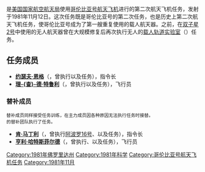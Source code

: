 {{noteTA
|G1=Aero
}}
{{Infobox spaceflight
| operator           = [[美国国家航空航天局|美国国家航空航天局]]
| name               = {{lang|en|STS-2}}
| insignia           = Sts-2-patch.png
| spacecraft         = [[哥伦比亚号航天飞机|哥伦比亚号]]
| crew_size          = 2 
| launch_site        = 佛罗里达州[[肯尼迪航天中心|肯尼迪航天中心]]<br />{{lang|en|LC 39A}} 
| launch_date        = 1981年11月12日<br />15:09:59 {{lang|en|UTC}} 
| landing_date       = 1981年11月14日<br />21:23:11 {{lang|en|UTC}}
| launch_mass        = {{convert|104647|kg}}
| landing_mass       = {{convert|92650|kg}}
| payload_mass       = {{convert|8517|kg}}
| mission_duration   = 2天6小时13分钟12秒
| apsis              = 地
| orbit_reference    = [[地心轨道|地心轨道]]
| orbit_regime       = [[近地轨道|近地轨道]]
| orbit_apoapsis     = 231千米
| orbit_periapsis    = 222千米
| orbit_inclination  = 38.03°
| orbit_period       = 89.0分钟
| distance_travelled = 1,729,654千米
| crew_photo         = Sts-2 crew.jpg
| crew_photo_caption = 左起：恩格、特鲁利
| next_mission       = [[File:Sts3-patch.png|25px]] [[STS-3|STS-3]]
| programme          = [[美國太空梭計劃|美國太空梭計劃]]
| previous_mission   = [[File:Sts-1-patch.png|25px]] [[STS-1|STS-1]]
|}}

'''{{lang|en|STS-2}}'''是[[美国国家航空航天局|美国国家航空航天局]]使用[[哥伦比亚号航天飞机|哥伦比亚号航天飞机]]进行的第二次航天飞机任务，发射于1981年11月12日。这次任务既是哥伦比亚号的第二次任务，也是历史上第二次航天飞机任务，使哥伦比亚号成为了第一艘重复使用的载人航天器。之前，在[[双子星2号|双子星2号]]中使用的无人航天器曾在大规模修复后再次执行无人的[[载人轨道实验室|载人轨道实验室]]（{{lang|en|Manned Orbiting Laboratory}}）任务。

== 任务成员 ==
* '''[[约瑟夫·恩格|约瑟夫·恩格]]'''（{{lang|en|Joseph H. Engle}}，曾执行{{lang|en|STS-2}}以及{{lang|en|[[STS-51-I|STS-51-I]]}}任务），指令长
* '''[[理查德·特鲁利|理-{查}-德·特鲁利]]'''（{{lang|en|Richard H. Truly}}，曾执行{{lang|en|STS-2}}以及{{lang|en|[[STS-8|STS-8]]}}任务），飞行员

=== 替补成员 ===
<small>替补成员同样接受任务训练，在主力成员因各种原因无法执行任务时接替。</small><br /><small>{{lang|en|STS-2}}的替补团队执行了{{lang|en|[[STS-4|STS-4]]}}任务。</small>
* '''[[肯·马丁利|肯·马丁利]]'''（{{lang|en|Ken Mattingly}}，曾执行[[阿波罗16号|阿波罗16号]]、{{lang|en|[[STS-4|STS-4]]}}以及{{lang|en|[[STS-51-C|STS-51-C]]}}任务），指令长
* '''[[亨利·哈特斯菲尔德|亨利·哈特斯菲尔德]]'''（{{lang|en|Henry W. Hartsfield}}，曾执行{{lang|en|[[STS-4|STS-4]]}}、{{lang|en|[[STS-41-D|STS-41-D]]}}以及{{lang|en|[[STS-61-A|STS-61-A]]}}任务），飞行员

{{哥伦比亚号航天飞机}}

[[Category:1981年佛罗里达州|Category:1981年佛罗里达州]]
[[Category:1981年科学|Category:1981年科学]]
[[Category:哥伦比亚号航天飞机任务|Category:哥伦比亚号航天飞机任务]]
[[Category:1981年11月|Category:1981年11月]]